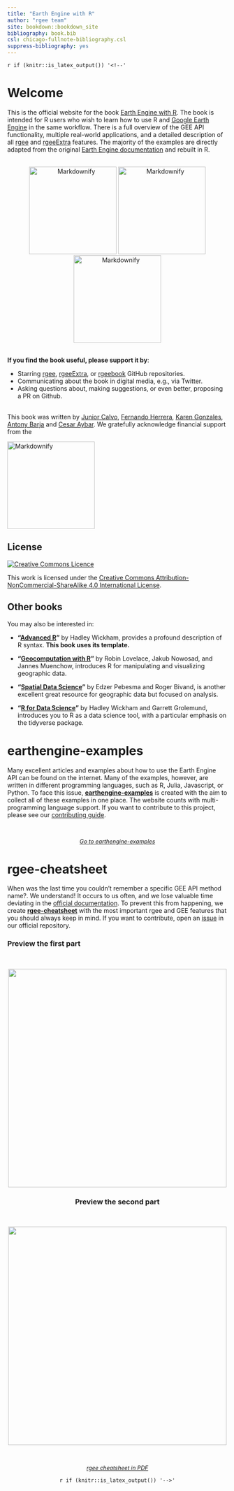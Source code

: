 ```yaml
---
title: "Earth Engine with R"
author: "rgee team"
site: bookdown::bookdown_site
bibliography: book.bib
csl: chicago-fullnote-bibliography.csl
suppress-bibliography: yes
---
```


`r if (knitr::is_latex_output()) '<!--'` 



# Welcome {-}

This is the official website for the book [Earth Engine with R](https://rgeebook.netlify.app/). The book is 
intended for R users who wish to learn how to use R and [Google Earth Engine](https://earthengine.google.com/) in the same workflow. There is a full overview of the GEE API functionality, multiple real-world applications, and a detailed description 
of all [rgee](https://github.com/r-spatial/rgee) and [rgeeExtra](https://github.com/r-earthengine/rgeeExtra/) features. The majority
of the examples are directly adapted from the original  [Earth Engine documentation](https://developers.google.com/earth-engine/guides) and rebuilt in R.

<center>
<br>
  <a href="https://github.com/r-spatial/rgee/"><img src="https://user-images.githubusercontent.com/16768318/118376965-5f7dca80-b5cb-11eb-9a82-47876680a3e6.png" alt="Markdownify" width="200"></a>
  <a href="https://github.com/r-earthengine/rgeeExtra/"><img src="https://user-images.githubusercontent.com/16768318/118376968-63a9e800-b5cb-11eb-83e7-3f36299e17cb.png" alt="Markdownify" width="200"></a>
  <a href="https://github.com/r-earthengine/rgeebook/"><img src="https://user-images.githubusercontent.com/16768318/118376966-60aef780-b5cb-11eb-8df2-ca70dcfe04c5.png" alt="Markdownify" width="200"></a>
<br>
</center>

<br>
**If you find the book useful, please support it by**:

- Starring [rgee](https://github.com/r-spatial/rgee), [rgeeExtra](https://github.com/r-earthengine/rgeeExtra), or [rgeebook](https://github.com/r-earthengine/rgeebook) GitHub repositories.
- Communicating about the book in digital media, e.g., via Twitter.
- Asking questions about, making suggestions, or even better, proposing a PR on Github.

<br>
This book was written by [Junior Calvo](https://github.com/junior0428), [Fernando Herrera](https://github.com/ferherreraq), [Karen Gonzales](https://github.com/andrea29-star),  [Antony Barja](https://github.com/ambarja) and [Cesar Aybar](https://github.com/csaybar). We gratefully acknowledge financial support from the 

<a href="https://www.r-consortium.org/">
<img src="https://www.r-consortium.org/wp-content/uploads/sites/13/2016/09/RConsortium_Horizontal_Pantone.png" alt="Markdownify" width="200">
</a>
  

## License {-}

<a rel="license" href="http://creativecommons.org/licenses/by-nc-sa/4.0/"><img alt="Creative Commons Licence" style="border-width:0" src="https://i.creativecommons.org/l/by-nc-sa/4.0/88x31.png" /></a>

This work is licensed under the <a rel="license" href="http://creativecommons.org/licenses/by-nc-sa/4.0/">Creative Commons Attribution-NonCommercial-ShareAlike 4.0 International License</a>.

## Other books {-}

You may also be interested in:

* __"[Advanced R](https://adv-r.hadley.nz/)"__ by Hadley Wickham, provides a profound
description of R syntax. **This book uses its template.**

* __"[Geocomputation with R](https://geocompr.robinlovelace.net/)"__ by Robin Lovelace, Jakub Nowosad, and Jannes Muenchow, introduces R for manipulating and visualizing geographic data.

* __"[Spatial Data Science](https://keen-swartz-3146c4.netlify.app/)"__ by Edzer Pebesma and Roger Bivand, is another excellent great resource for geographic data but focused on analysis.

* __"[R for Data Science](http://r4ds.had.co.nz/)"__ by Hadley Wickham and Garrett Grolemund, introduces you to R as a data science tool, with a particular emphasis on the tidyverse package.

# earthengine-examples {-}

Many excellent articles and examples about how to use the Earth Engine API can be found on the internet. Many of the examples, however, are written in different programming languages, such as R, Julia, Javascript, or Python. To face this issue, [**earthengine-examples**](https://r-earthengine.github.io/examples/) is created with the aim to collect all of these examples in one place. The website counts with multi-programming language support. If you want to contribute to this project, please see our [contributing guide](https://github.com/r-earthengine/examples).

<br>
<center>
  <p class=centered>
    <a href="https://r-earthengine.github.io/examples/" class="btn btn-primary" style="font-size: 0.8rem;">
       <i class="fas fa-book"> Go to earthengine-examples </i>
    </a>    
  </p>
</center>

# rgee-cheatsheet {-}

When was the last time you couldn't remember a specific GEE API method name?. We understand! It occurs to us often, and we lose valuable time deviating in the [official documentation](https://developers.google.com/earth-engine/apidocs). To prevent this from happening, we create [**rgee-cheatsheet**](https://github.com/r-earthengine/cheatsheet) with the most important rgee and GEE features that you should always keep in mind. If you want to contribute, open an [issue](https://github.com/r-earthengine/cheatsheet) in our official repository.

### **Preview the first part** {-}

<br>
<center>
<a href="https://github.com/r-earthengine/cheatsheet" rel="some text">
![](./images/cheatsheet/rgee_Cheatsheet_page01.svg){width=500px}
</a>

### **Preview the second part** {-}

<br>
<center>
<a href="https://github.com/r-earthengine/cheatsheet" rel="some text">
![](./images/cheatsheet/rgee_Cheatsheet_page02.svg){width=500px}
</a>


<br>
<center>
  <p class=centered>
    <a href="https://github.com/r-earthengine/cheatsheet" class="btn btn-primary" style="font-size: 0.8rem;">
       <i class="fas fa-file"> rgee cheatsheet in PDF </i>
    </a>    
  </p>
</center>


`r if (knitr::is_latex_output()) '-->'`
